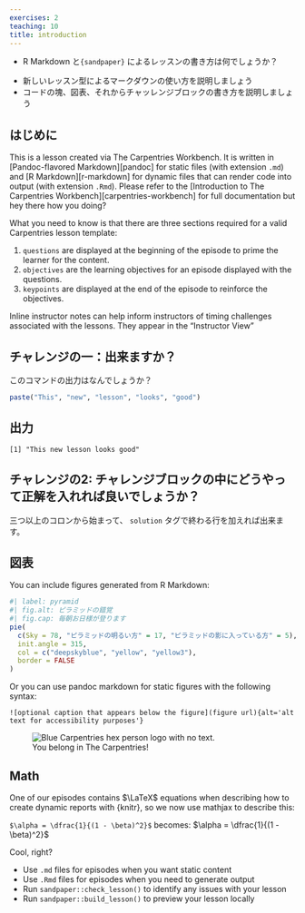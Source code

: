 ```yaml
---
exercises: 2
teaching: 10
title: introduction
---
```


:::::::::::::::::::::::::::::::::::::: questions 

- R Markdown と`{sandpaper}` によるレッスンの書き方は何でしょうか？
::::::::::::::::::::::::::::::::::::::::::::::::

::::::::::::::::::::::::::::::::::::: objectives


  - 新しいレッスン型によるマークダウンの使い方を説明しましょう
- コードの塊、図表、それからチャッレンジブロックの書き方を説明しましょう

::::::::::::::::::::::::::::::::::::::::::::::::

## はじめに

This is a lesson created via The Carpentries Workbench. It is written in
[Pandoc-flavored Markdown][pandoc] for static files (with extension `.md`)
and [R Markdown][r-markdown] for dynamic files that can render code into
output (with extension `.Rmd`). Please refer to the [Introduction to The
Carpentries Workbench][carpentries-workbench] for full documentation but hey
there how you doing?

What you need to know is that there are three sections required for a valid
Carpentries lesson template:

 1. `questions` are displayed at the beginning of the episode to prime the
    learner for the content.
 2. `objectives` are the learning objectives for an episode displayed with
    the questions.
 3. `keypoints` are displayed at the end of the episode to reinforce the
    objectives.

:::::::::::::::::::::::::::::::::::::::::::::::::::::::::::::::::::: instructor

Inline instructor notes can help inform instructors of timing challenges
associated with the lessons. They appear in the "Instructor View"

::::::::::::::::::::::::::::::::::::::::::::::::::::::::::::::::::::::::::::::::

::::::::::::::::::::::::::::::::::::: challenge 

## チャレンジの一：出来ますか？

このコマンドの出力はなんでしょうか？

```r
paste("This", "new", "lesson", "looks", "good")
```

:::::::::::::::::::::::: solution 

## 出力
 
```output
[1] "This new lesson looks good"
```

:::::::::::::::::::::::::::::::::


## チャレンジの2: チャレンジブロックの中にどうやって正解を入れれば良いでしょうか？

:::::::::::::::::::::::: solution 

三つ以上のコロンから始まって、 `solution` タグで終わる行を加えれば出来ます。

:::::::::::::::::::::::::::::::::
::::::::::::::::::::::::::::::::::::::::::::::::

## 図表

You can include figures generated from R Markdown:

```r
#| label: pyramid
#| fig.alt: ピラミッドの錯覚
#| fig.cap: 毎朝お日様が登ります
pie(
  c(Sky = 78, "ピラミッドの明るい方" = 17, "ピラミッドの影に入っている方" = 5), 
  init.angle = 315, 
  col = c("deepskyblue", "yellow", "yellow3"), 
  border = FALSE
)
```
Or you can use pandoc markdown for static figures with the following syntax:

`![optional caption that appears below the figure](figure url){alt='alt text
for accessibility purposes'}`

![You belong in The
Carpentries!](https://raw.githubusercontent.com/carpentries/logo/master/Badge_Carpentries.svg){alt='Blue
Carpentries hex person logo with no text.'}

## Math

One of our episodes contains $\LaTeX$ equations when describing how to
create dynamic reports with {knitr}, so we now use mathjax to describe this:

`$\alpha = \dfrac{1}{(1 - \beta)^2}$` becomes: $\alpha = \dfrac{1}{(1 -
\beta)^2}$

Cool, right?

::::::::::::::::::::::::::::::::::::: keypoints 


  - Use `.md` files for episodes when you want static content
- Use `.Rmd` files for episodes when you need to generate output
- Run `sandpaper::check_lesson()` to identify any issues with your lesson
- Run `sandpaper::build_lesson()` to preview your lesson locally

::::::::::::::::::::::::::::::::::::::::::::::::

